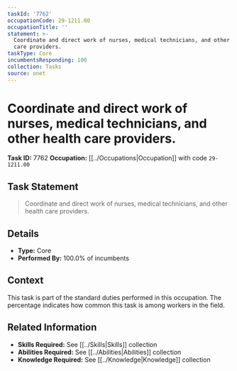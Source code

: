 ```yaml
---
taskId: '7762'
occupationCode: 29-1211.00
occupationTitle: ''
statement: >-
  Coordinate and direct work of nurses, medical technicians, and other health
  care providers.
taskType: Core
incumbentsResponding: 100
collection: Tasks
source: onet
---
```

# Coordinate and direct work of nurses, medical technicians, and other health care providers.

**Task ID:** 7762
**Occupation:** [[../Occupations|Occupation]] with code `29-1211.00`

## Task Statement

> Coordinate and direct work of nurses, medical technicians, and other health care providers.

## Details

- **Type:** Core
- **Performed By:** 100.0% of incumbents

## Context

This task is part of the standard duties performed in this occupation. The percentage indicates how common this task is among workers in the field.

## Related Information

- **Skills Required:** See [[../Skills|Skills]] collection
- **Abilities Required:** See [[../Abilities|Abilities]] collection
- **Knowledge Required:** See [[../Knowledge|Knowledge]] collection
